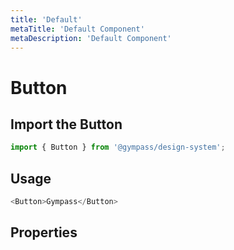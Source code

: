 ```yaml
---
title: 'Default'
metaTitle: 'Default Component'
metaDescription: 'Default Component'
---
```


# Button

## Import the Button

```javascript
import { Button } from '@gympass/design-system';
```

## Usage

```javascript reactLive=true
<Button>Gympass</Button>
```

## Properties

<PropsTable component="Button" />
